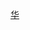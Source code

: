 {{userbox
| id   = [[File:Hong Kong Autonomy Movement Flag.svg|x45px|alt=|link=]]
| id-c = #CDF
| info   = 這位用戶支持'''[[香港獨立運動|香港獨立]]'''
| info-c = #CDF
| info-s = 10
| usercategory = 支持香港獨立的維基人
| nocat = {{{nocat|}}}
}}<noinclude>
{{Documentation}}
[[Category:支持区域独立或拆分的维基人用户框模板|华]]
</noinclude>